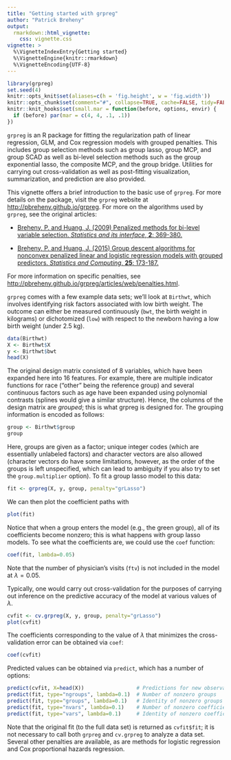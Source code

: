 ```yaml
---
title: "Getting started with grpreg"
author: "Patrick Breheny"
output:
  rmarkdown::html_vignette:
    css: vignette.css
vignette: >
  %\VignetteIndexEntry{Getting started}
  %\VignetteEngine{knitr::rmarkdown}
  %\VignetteEncoding{UTF-8}
---
```


```r
library(grpreg)
set.seed(4)
knitr::opts_knit$set(aliases=c(h = 'fig.height', w = 'fig.width'))
knitr::opts_chunk$set(comment="#", collapse=TRUE, cache=FALSE, tidy=FALSE)
knitr::knit_hooks$set(small.mar = function(before, options, envir) {
  if (before) par(mar = c(4, 4, .1, .1))
})
```

`grpreg` is an R package for fitting the regularization path of linear regression, GLM, and Cox regression models with grouped penalties.  This includes group selection methods such as group lasso, group MCP, and group SCAD as well as bi-level selection methods such as the group exponential lasso, the composite MCP, and the group bridge.  Utilities for carrying out cross-validation as well as post-fitting visualization, summarization, and prediction are also provided.

This vignette offers a brief introduction to the basic use of `grpreg`.  For more details on the package, visit the `grpreg` website at <http://pbreheny.github.io/grpreg>.  For more on the algorithms used by `grpreg`, see the original articles:

* [Breheny, P. and Huang, J. (2009) Penalized methods for bi-level variable selection.  *Statistics and its interface*, **2**: 369-380.](http://myweb.uiowa.edu/pbreheny/pdf/Breheny2009.pdf)

* [Breheny, P. and Huang, J. (2015) Group descent algorithms for nonconvex penalized linear and logistic regression models with grouped predictors. *Statistics and Computing*, **25**: 173-187.](http://dx.doi.org/10.1007/s11222-013-9424-2)

For more information on specific penalties, see <http://pbreheny.github.io/grpreg/articles/web/penalties.html>.

`grpreg` comes with a few example data sets; we'll look at `Birthwt`, which involves identifying risk factors associated with low birth weight.  The outcome can either be measured continuously (`bwt`, the birth weight in kilograms) or dichotomized (`low`) with respect to the newborn having a low birth weight (under 2.5 kg).

```r
data(Birthwt)
X <- Birthwt$X
y <- Birthwt$bwt
head(X)
```
The original design matrix consisted of 8 variables, which have been expanded here into 16 features.  For example, there are multiple indicator functions for race ("other" being the reference group) and several continuous factors such as age have been expanded using polynomial contrasts (splines would give a similar structure).  Hence, the columns of the design matrix are *grouped*; this is what grpreg is designed for.  The grouping information is encoded as follows:

```r
group <- Birthwt$group
group
```

Here, groups are given as a factor; unique integer codes (which are essentially unlabeled factors) and character vectors are also allowed (character vectors do have some limitations, however, as the order of the groups is left unspecified, which can lead to ambiguity if you also try to set the `group.multiplier` option).  To fit a group lasso model to this data:

```r
fit <- grpreg(X, y, group, penalty="grLasso")
```

We can then plot the coefficient paths with

```r
plot(fit)
```

Notice that when a group enters the model (e.g., the green group), all of its coefficients become nonzero; this is what happens with group lasso models.  To see what the coefficients are, we could use the `coef` function:

```r
coef(fit, lambda=0.05)
```

Note that the number of physician's visits (`ftv`) is not included in the model at $\lambda=0.05$.

Typically, one would carry out cross-validation for the purposes of carrying out inference on the predictive accuracy of the model at various values of $\lambda$.

```r
cvfit <- cv.grpreg(X, y, group, penalty="grLasso")
plot(cvfit)
```
The coefficients corresponding to the value of $\lambda$ that minimizes the cross-validation error can be obtained via `coef`:

```r
coef(cvfit)
```

Predicted values can be obtained via `predict`, which has a number of options:

```r
predict(cvfit, X=head(X))                 # Predictions for new observations
predict(fit, type="ngroups", lambda=0.1)  # Number of nonzero groups
predict(fit, type="groups", lambda=0.1)   # Identity of nonzero groups
predict(fit, type="nvars", lambda=0.1)    # Number of nonzero coefficients
predict(fit, type="vars", lambda=0.1)     # Identity of nonzero coefficients
```

Note that the original fit (to the full data set) is returned as `cvfit$fit`; it is not necessary to call both `grpreg` and `cv.grpreg` to analyze a data set.  Several other penalties are available, as are methods for logistic regression and Cox proportional hazards regression.
